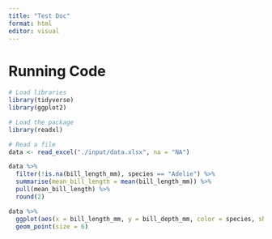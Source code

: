 ```yaml
---
title: "Test Doc"
format: html
editor: visual
---
```



# Running Code

```r
# Load libraries
library(tidyverse)
library(ggplot2)

# Load the package
library(readxl)

# Read a file
data <- read_excel("./input/data.xlsx", na = "NA")

data %>%
  filter(!is.na(bill_length_mm), species == "Adelie") %>%
  summarise(mean_bill_length = mean(bill_length_mm)) %>%
  pull(mean_bill_length) %>%
  round(2)

data %>%
  ggplot(aes(x = bill_length_mm, y = bill_depth_mm, color = species, shape = species)) +
  geom_point(size = 6)

```
